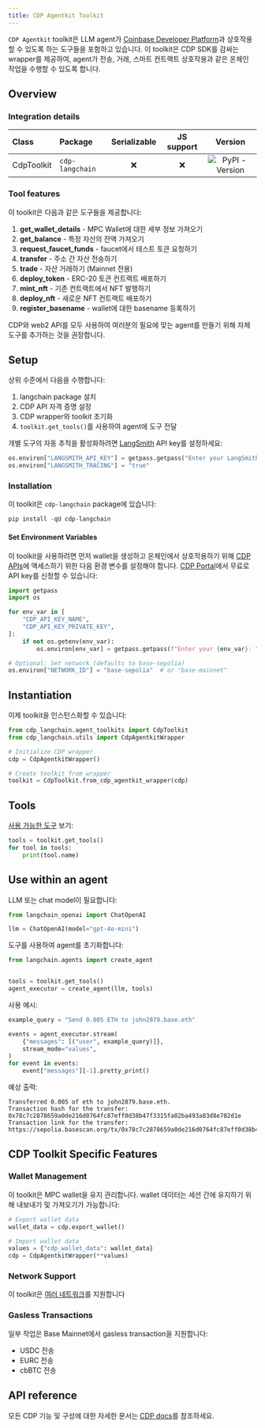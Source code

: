 ```yaml
---
title: CDP Agentkit Toolkit
---
```


`CDP Agentkit` toolkit은 LLM agent가 [Coinbase Developer Platform](https://docs.cdp.coinbase.com/)과 상호작용할 수 있도록 하는 도구들을 포함하고 있습니다. 이 toolkit은 CDP SDK를 감싸는 wrapper를 제공하여, agent가 전송, 거래, 스마트 컨트랙트 상호작용과 같은 온체인 작업을 수행할 수 있도록 합니다.

## Overview

### Integration details

| Class | Package | Serializable | JS support |  Version |
| :--- | :--- | :---: | :---: | :---: |
| CdpToolkit | `cdp-langchain` | ❌ | ❌ |  ![PyPI - Version](https://img.shields.io/pypi/v/cdp-langchain?style=flat-square&label=%20) |

### Tool features

이 toolkit은 다음과 같은 도구들을 제공합니다:

1. **get_wallet_details** - MPC Wallet에 대한 세부 정보 가져오기
2. **get_balance** - 특정 자산의 잔액 가져오기
3. **request_faucet_funds** - faucet에서 테스트 토큰 요청하기
4. **transfer** - 주소 간 자산 전송하기
5. **trade** - 자산 거래하기 (Mainnet 전용)
6. **deploy_token** - ERC-20 토큰 컨트랙트 배포하기
7. **mint_nft** - 기존 컨트랙트에서 NFT 발행하기
8. **deploy_nft** - 새로운 NFT 컨트랙트 배포하기
9. **register_basename** - wallet에 대한 basename 등록하기

CDP와 web2 API를 모두 사용하여 여러분의 필요에 맞는 agent를 만들기 위해 자체 도구를 추가하는 것을 권장합니다.

## Setup

상위 수준에서 다음을 수행합니다:

1. langchain package 설치
2. CDP API 자격 증명 설정
3. CDP wrapper와 toolkit 초기화
4. `toolkit.get_tools()`를 사용하여 agent에 도구 전달

개별 도구의 자동 추적을 활성화하려면 [LangSmith](https://docs.smith.langchain.com/) API key를 설정하세요:

```python
os.environ["LANGSMITH_API_KEY"] = getpass.getpass("Enter your LangSmith API key: ")
os.environ["LANGSMITH_TRACING"] = "true"
```

### Installation

이 toolkit은 `cdp-langchain` package에 있습니다:

```python
pip install -qU cdp-langchain
```

#### Set Environment Variables

이 toolkit을 사용하려면 먼저 wallet을 생성하고 온체인에서 상호작용하기 위해 [CDP APIs](https://docs.cdp.coinbase.com/mpc-wallet/docs/quickstart)에 액세스하기 위한 다음 환경 변수를 설정해야 합니다. [CDP Portal](https://cdp.coinbase.com/)에서 무료로 API key를 신청할 수 있습니다:

```python
import getpass
import os

for env_var in [
    "CDP_API_KEY_NAME",
    "CDP_API_KEY_PRIVATE_KEY",
]:
    if not os.getenv(env_var):
        os.environ[env_var] = getpass.getpass(f"Enter your {env_var}: ")

# Optional: Set network (defaults to base-sepolia)
os.environ["NETWORK_ID"] = "base-sepolia"  # or "base-mainnet"
```

## Instantiation

이제 toolkit을 인스턴스화할 수 있습니다:

```python
from cdp_langchain.agent_toolkits import CdpToolkit
from cdp_langchain.utils import CdpAgentkitWrapper

# Initialize CDP wrapper
cdp = CdpAgentkitWrapper()

# Create toolkit from wrapper
toolkit = CdpToolkit.from_cdp_agentkit_wrapper(cdp)
```

## Tools

[사용 가능한 도구](#tool-features) 보기:

```python
tools = toolkit.get_tools()
for tool in tools:
    print(tool.name)
```

## Use within an agent

LLM 또는 chat model이 필요합니다:

```python
from langchain_openai import ChatOpenAI

llm = ChatOpenAI(model="gpt-4o-mini")
```

도구를 사용하여 agent를 초기화합니다:

```python
from langchain.agents import create_agent


tools = toolkit.get_tools()
agent_executor = create_agent(llm, tools)
```

사용 예시:

```python
example_query = "Send 0.005 ETH to john2879.base.eth"

events = agent_executor.stream(
    {"messages": [("user", example_query)]},
    stream_mode="values",
)
for event in events:
    event["messages"][-1].pretty_print()
```

예상 출력:

```
Transferred 0.005 of eth to john2879.base.eth.
Transaction hash for the transfer: 0x78c7c2878659a0de216d0764fc87eff0d38b47f3315fa02ba493a83d8e782d1e
Transaction link for the transfer: https://sepolia.basescan.org/tx/0x78c7c2878659a0de216d0764fc87eff0d38b47f3315fa02ba493a83d8e782d1
```

## CDP Toolkit Specific Features

### Wallet Management

이 toolkit은 MPC wallet을 유지 관리합니다. wallet 데이터는 세션 간에 유지하기 위해 내보내기 및 가져오기가 가능합니다:

```python
# Export wallet data
wallet_data = cdp.export_wallet()

# Import wallet data
values = {"cdp_wallet_data": wallet_data}
cdp = CdpAgentkitWrapper(**values)
```

### Network Support

이 toolkit은 [여러 네트워크](https://docs.cdp.coinbase.com/cdp-sdk/docs/networks)를 지원합니다

### Gasless Transactions

일부 작업은 Base Mainnet에서 gasless transaction을 지원합니다:

- USDC 전송
- EURC 전송
- cbBTC 전송

## API reference

모든 CDP 기능 및 구성에 대한 자세한 문서는 [CDP docs](https://docs.cdp.coinbase.com/mpc-wallet/docs/welcome)를 참조하세요.